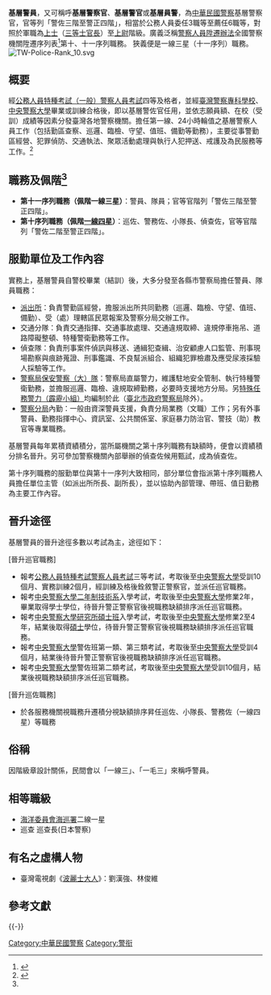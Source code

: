 '''基層警員'''，又可稱呼'''基層警察官'''、'''基層警官'''或'''基層員警'''，為[[中華民國警察|中華民國警察]]基層警察官，官等列「警佐三階至警正四階」，相當於公務人員委任3職等至薦任6職等，對照於軍職為[[上士|上士]]（[[三等士官長|三等士官長]]）至[[上尉|上尉]]階級。廣義泛稱[http://law.moj.gov.tw/LawClass/LawContent.aspx?PCODE=D0080111 警察人員陞遷辦法]全國警察機關陞遷序列表<ref name=":0">{{Cite web|url=http://glrs.moi.gov.tw/Download.ashx?FileID=6828|title=附件一：全國警察機關陞遷序列表.PDF|accessdate=2018-07-26|author=中華民國內政部|date=|publisher=中華民國內政部|archive-date=2018-03-08|archive-url=https://web.archive.org/web/20180308042119/http://glrs.moi.gov.tw/Download.ashx?FileID=6828|dead-url=no}}</ref>第十、十一序列職務。
狹義便是一線三星（十一序列）職務。
[[File:TW-Police-Rank_10.svg|thumb]]

==概要==

經[[公務人員特種考試警察人員考試|公務人員特種考試（一般）警察人員考試]]四等及格者，並經[[臺灣警察專科學校|臺灣警察專科學校]]、[[中央警察大學|中央警察大學]]畢業或訓練合格後，即以基層警佐官任用，並依志願員額、在校（受訓）成績等因素分發臺灣各地警察機關。擔任第一線、24小時輪值之基層警察人員工作（包括勤區查察、巡邏、臨檢、守望、值班、備勤等勤務），主要從事警勤區經營、犯罪偵防、交通執法、聚眾活動處理與執行人犯押送、戒護及為民服務等工作。<ref>{{Cite web|url=https://wwwc.moex.gov.tw/main/exam/wFrmPropertyDetail.aspx?m=3686&c=107070|title=107年公務人員特種考試警察人員考試|accessdate=|author=考選部|date=2018-02-12|publisher=|archive-date=2019-08-12|archive-url=https://web.archive.org/web/20190812034912/https://wwwc.moex.gov.tw/main/exam/wFrmPropertyDetail.aspx?m=3686&c=107070|dead-url=no}}</ref>

== 職務及佩階<ref name=":0" /> ==

* '''第十一序列職務（佩階一線三星）'''：警員、隊員；官等官階列「警佐三階至警正四階」。
* '''第十序列職務（佩階[[一線四星|一線四星]]）'''：巡佐、警務佐、小隊長、偵查佐，官等官階列「警佐二階至警正四階」。

== 服勤單位及工作內容 ==
實務上，基層警員自警校畢業（結訓）後，大多分發至各縣市警察局擔任警員、隊員職務：

* [[派出所|派出所]]：負責警勤區經營，擔服派出所共同勤務（巡邏、臨檢、守望、值班、備勤）、受（處）理轄區民眾報案及警察分局交辦工作。
* 交通分隊：負責交通指揮、交通事故處理、交通違規取締、違規停車拖吊、道路障礙整頓、特種警衛勤務等工作。
* 偵查隊：負責刑事案件偵訊與移送、通緝犯查緝、治安顧慮人口監管、刑事現場勘察與痕跡蒐證、刑事鑑識、不良幫派組合、組織犯罪檢肅及應受尿液採驗人採驗等工作。
* [[警察局|警察局]][[中華民國特種警察#各直轄市政府警察局保安警察大隊|保安警察（大）隊]]：警察局直屬警力，維護駐地安全管制、執行特種警衛勤務，並擔服巡邏、臨檢、違規取締勤務，必要時支援地方分局。另[[中華民國特種警察|特殊任務警力（霹靂小組）]]均編制於此（[[臺北市政府警察局|臺北市政府警察局]]除外）。
* [[警察分局|警察分局]]內勤：一般由資深警員支援，負責分局業務（文職）工作；另有外事警員、勤務指揮中心、資訊室、公共關係室、家庭暴力防治官、警技（助）教官等專業職務。

基層警員每年累積資績積分，當所屬機關之第十序列職務有缺額時，便會以資績積分排名晉升。另可參加警察機關內部舉辦的偵查佐候用甄試，成為偵查佐。

第十序列職務的服勤單位與第十一序列大致相同，部分單位會指派第十序列職務人員擔任單位主管（如派出所所長、副所長），並以協助內部管理、帶班、值日勤務為主要工作內容。

== 晉升途徑 ==
基層警員的晉升途徑多數以考試為主，途徑如下：

[晉升巡官職務]
* 報考[[公務人員特種考試警察人員考試|公務人員特種考試警察人員考試]]三等考試，考取後至[[中央警察大學|中央警察大學]]受訓10個月、實務訓練2個月，經訓練及格後銓敘警正警察官，並派任巡官職務。
* 報考[[中央警察大學|中央警察大學]][[二技|二年制技術系]]入學考試，考取後至[[中央警察大學|中央警察大學]]修業2年，畢業取得學士學位，待晉升警正警察官後視職務缺額排序派任巡官職務。
* 報考[[中央警察大學|中央警察大學]][[研究所|研究所]][[碩士班|碩士班]]入學考試，考取後至[[中央警察大學|中央警察大學]]修業2至4年，結業後取得[[硕士|碩士]]學位，待晉升警正警察官後視職務缺額排序派任巡官職務。
* 報考[[中央警察大學|中央警察大學]]警佐班第一類、第三類考試，考取後至[[中央警察大學|中央警察大學]]受訓4個月，結業後待晉升警正警察官後視職務缺額排序派任巡官職務。
* 報考[[中央警察大學|中央警察大學]]警佐班第二類考試，考取後至[[中央警察大學|中央警察大學]]受訓10個月，結業後視職務缺額排序派任巡官職務。


[晉升巡佐職務]
* 於各服務機關視職務升遷積分視缺額排序昇任巡佐、小隊長、警務佐（一線四星）等職務

== 俗稱 ==
因階級章設計關係，民間會以「一線三」、「一毛三」來稱呼警員。

== 相等職級 ==
*[[海洋委員會海巡署|海洋委員會海巡署]]二線一星
*巡查 巡查長(日本警察)

== 有名之虛構人物 ==

* 臺灣電視劇《[[波麗士大人|波麗士大人]]》：劉漢強、林俊維

== 參考文獻 ==
{{reflist}}

{{-}}
{{中華民國警察官職務階級}}

[[Category:中華民國警察|Category:中華民國警察]]
[[Category:警衔|Category:警衔]]